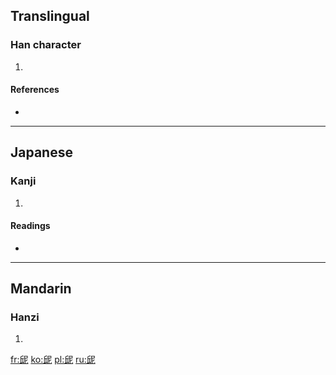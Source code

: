 ==Translingual==

===Han character===
{{Han char|rn=44|rad=尸|as=07|sn=10|four=0711<sub>1</sub>|canj=人一尸心 (OMSP)}}

# {{defn|Han|sort=尸07}}

====References====
* {{Han ref|kx=0302.090|dkj=07714|dj=0599.220|hdz=20975.080|uh=5C54|ud=23636|bh=D16B|bd=53611}}

----

==Japanese==

===Kanji===
{{ja-kanji|grade=|rs=尸07}}

# {{defn|lang=ja|sort=尸07}}

====Readings====
* {{ja-readings|on=[[でい]] (dei), [[ない]] (nai), [[で]] (de), [[に]] (ni)|kun=}}

----

==Mandarin==

===Hanzi===
{{cmn-hanzi|pin=[[ní]] ([[ni2]])|wg=ni<sup>2</sup>}}

# {{defn|lang=cmn|sort=尸07}}

[[fr:屔]]
[[ko:屔]]
[[pl:屔]]
[[ru:屔]]